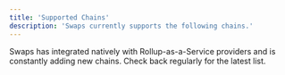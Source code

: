 ```yaml
---
title: 'Supported Chains'
description: 'Swaps currently supports the following chains.'
---
```



Swaps has integrated natively with Rollup-as-a-Service providers and is constantly adding new chains.  Check back regularly for the latest list.

<ChainList />